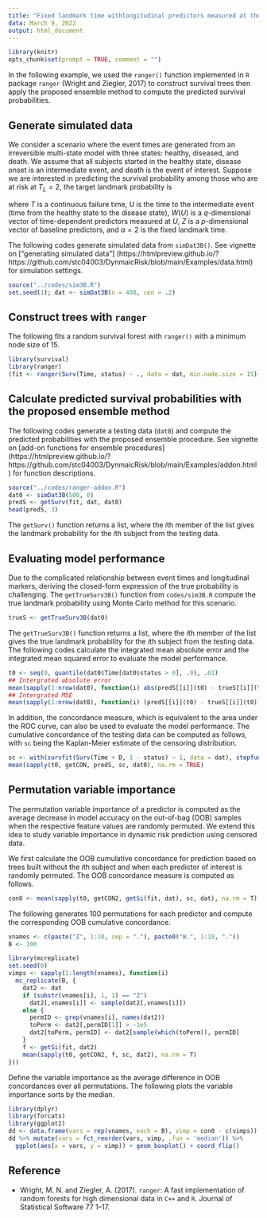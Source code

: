 ```yaml
---
title: "Fixed landmark time withlongitudinal predictors measured at the intermediate event."
data: March 9, 2022
output: html_document
---
```


```r
library(knitr)
opts_chunk$set(prompt = TRUE, comment = "")
```



In the following example, we used the `ranger()` function implemented in `R` package `ranger` (Wright and Ziegler, 2017) to construct survival trees then apply the proposed ensemble method to compute the predicted survival probabilities.

## Generate simulated data

We consider a scenario where the event times are generated from an irreversible multi-state model with three states: healthy, diseased, and death. 
We assume that all subjects started in the healthy state, disease onset is an intermediate event, and death is
the event of interest. 
Suppose we are interested in predicting the survival probability among those who are at risk at $T_L = 2$, 
the target landmark probability is 
\begin{aligned*}
\begin{cases}
    P( T-a\ge t\mid T\ge a, U ,\bW(U) , \bZ ), & U\le a,\\
   P( T-a\ge t\mid T\ge a, U > a,\bZ  ), & U>a.\\ 
\end{cases}
\end{aligned*}
where $T$ is a continuous failure time, $U$ is the time to the intermediate event (time from the healthy state to the disease state), $W(U)$ is a $q$-dimensional vector of time-dependent predictors measured at $U$, 
$Z$ is a $p$-dimensional vector of baseline predictors, and $a = 2$ is the fixed landmark time. 



The following codes generate simulated data from `simDat3B()`. 
See vignette on
["generating simulated data"]
(https://htmlpreview.github.io/?https://github.com/stc04003/DynmaicRisk/blob/main/Examples/data.html)
for simulation settings.
```R
source("../codes/sim3B.R")
set.seed(1); dat <- simDat3B(n = 400, cen = .2)
```

## Construct trees with `ranger`

The following fits a random survival forest with `ranger()` with a minimum node size of 15.
```R
library(survival)
library(ranger)
(fit <- ranger(Surv(Time, status) ~ ., data = dat, min.node.size = 15))
```

## Calculate predicted survival probabilities with the proposed ensemble method

The following codes generate a testing data (`dat0`) and 
compute the predicted probabilities with the proposed ensemble procedure.
See vignette on
[add-on functions for ensemble procedures]
(https://htmlpreview.github.io/?https://github.com/stc04003/DynmaicRisk/blob/main/Examples/addon.html)
for function descriptions.

```R
source("../codes/ranger-addon.R")
dat0 <- simDat3B(500, 0)
predS <- getSurv(fit, dat, dat0)
head(predS, 3)
```
The `getSurv()` function returns a list, where the $i$th member of the list gives the landmark probability for 
the $i$th subject from the testing data. 

## Evaluating model performance

Due to the complicated relationship between event times and longitudinal markers, deriving the closed-form expression of
the true probability is challenging. 
The `getTrueSurv3B()` function from `codes/sim3B.R` compute the true landmark probability using 
Monte Carlo method for this scenario.

```R
trueS <- getTrueSurv3B(dat0)
```

The `getTrueSurv3B()` function returns a list, where the $i$th member of the list gives the true landmark probability for 
the $i$th subject from the testing data. 
The following codes calculate the integrated mean absolute error and the integrated mean squared error
to evaluate the model performance. 

```R
t0 <- seq(0, quantile(dat0$Time[dat0$status > 0], .9), .01)
## Intergrated absolute error
mean(sapply(1:nrow(dat0), function(i) abs(predS[[i]](t0) - trueS[[i]](t0))))
## Intergrated MSE
mean(sapply(1:nrow(dat0), function(i) (predS[[i]](t0) - trueS[[i]](t0))^2))
```

In addition, the concordance measure, which is equivalent to the area under the ROC curve,
can also be used to evaluate the model performance. 
The cumulative concordance of the testing data can be computed as follows,
with `sc` being the Kaplan-Meier estimate of the censoring distribution.
```R
sc <- with(survfit(Surv(Time + D, 1 - status) ~ 1, data = dat), stepfun(time, c(1, surv)))
mean(sapply(t0, getCON, predS, sc, dat0), na.rm = TRUE)
```

## Permutation variable importance

The permutation variable importance of a predictor is computed as the average decrease in 
model accuracy on the out-of-bag (OOB) samples when the respective feature values are randomly permuted.
We extend this idea to study variable importance in dynamic risk prediction using censored data. 


We first calculate the OOB cumulative concordance for prediction based on trees built without 
the $i$th subject and when each predictor of interest is randomly permuted. 
The OOB concordance measure is computed as follows. 
```R
con0 <- mean(sapply(t0, getCON2, getSi(fit, dat), sc, dat), na.rm = T)
```
The following generates 100 permutations for each predictor
and compute the corresponding OOB cumulative concordance.
```R
vnames <- c(paste("Z", 1:10, sep = "."), paste0("W.", 1:10, "."))
B <- 100
```

```R
library(mcreplicate)
set.seed(0)
vimps <- sapply(1:length(vnames), function(i) 
  mc_replicate(B, {
    dat2 <- dat
    if (substr(vnames[i], 1, 1) == "Z")
      dat2[,vnames[i]] <- sample(dat2[,vnames[i]])
    else {
      permID <- grep(vnames[i], names(dat2))
      toPerm <- dat2[,permID[1]] > -1e5
      dat2[toPerm, permID] <- dat2[sample(which(toPerm)), permID]
    }
    f <- getSi(fit, dat2)
    mean(sapply(t0, getCON2, f, sc, dat2), na.rm = T)
}))
```
Define the variable importance as the average difference in OOB concordances over all permutations.
The following plots the variable importance sorts by the median.
```R
library(dplyr)
library(forcats)
library(ggplot2)
dd <- data.frame(vars = rep(vnames, each = B), vimp = con0 - c(vimps))
dd %>% mutate(vars = fct_reorder(vars, vimp, .fun = 'median')) %>% 
  ggplot(aes(x = vars, y = vimp)) + geom_boxplot() + coord_flip()
```

## Reference 

- Wright, M. N. and Ziegler, A. (2017). `ranger`: A fast implementation of random forests for high dimensional
data in `C++` and `R`. Journal of Statistical Software 77 1–17.
